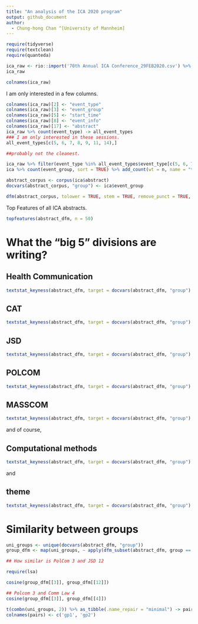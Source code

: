 ```yaml
---
title: "An analysis of the ICA 2020 program"
output: github_document
author:
  - Chung-hong Chan ^[University of Mannheim]
---
```



```r
require(tidyverse)
require(textclean)
require(quanteda)

ica_raw <- rio::import('70th Annual ICA Conference_29FEB2020.csv') %>% as_tibble
ica_raw
```

```r
colnames(ica_raw)
```

I am only interested in a few columns.

```r
colnames(ica_raw)[2] <- "event_type"
colnames(ica_raw)[3] <- "event_group"
colnames(ica_raw)[5] <- "start_time"
colnames(ica_raw)[8] <- "event_info"
colnames(ica_raw)[17] <- "abstract"
ica_raw %>% count(event_type) -> all_event_types
### I am only interested in these sessions.
all_event_types[c(5, 6, 7, 8, 9, 11, 14),]
```

```r
##probably not the cleanest.

ica_raw %>% filter(event_type %in% all_event_types$event_type[c(5, 6, 7, 8, 9, 11, 14)]) %>% mutate(abstract = str_remove(replace_html(abstract), "^Abstracts? ?B?o?d?y?:? ?")) %>% filter(abstract != "") -> ica
ica %>% count(event_group, sort = TRUE) %>% add_count(wt = n, name = "total") %>% mutate(percent = round((n / total) * 100,2)) %>% select(-total) %>% knitr::kable()
```

```r
abstract_corpus <- corpus(ica$abstract)
docvars(abstract_corpus, "group") <- ica$event_group
```

```r
dfm(abstract_corpus, tolower = TRUE, stem = TRUE, remove_punct = TRUE, remove_symbols = TRUE, remove = stopwords('en')) %>% dfm_select("^[A-Za-z]+$", valuetype = 'regex') -> abstract_dfm
```

Top Features of all ICA abstracts.

```r
topfeatures(abstract_dfm, n = 50)
```

# What the "big 5" divisions are writing?

## Health Communication

```r
textstat_keyness(abstract_dfm, target = docvars(abstract_dfm, "group") == "Health Communication") %>% textplot_keyness
```

## CAT

```r
textstat_keyness(abstract_dfm, target = docvars(abstract_dfm, "group") == "Communication and Technology") %>% textplot_keyness
```

## JSD

```r
textstat_keyness(abstract_dfm, target = docvars(abstract_dfm, "group") == "Journalism Studies") %>% textplot_keyness
```

## POLCOM

```r
textstat_keyness(abstract_dfm, target = docvars(abstract_dfm, "group") == "Political Communication") %>% textplot_keyness
```

## MASSCOM

```r
textstat_keyness(abstract_dfm, target = docvars(abstract_dfm, "group") == "Mass Communication") %>% textplot_keyness
```

and of course, 

## Computational methods

```r
textstat_keyness(abstract_dfm, target = docvars(abstract_dfm, "group") == "Computational Methods") %>% textplot_keyness
```

and

## theme

```r
textstat_keyness(abstract_dfm, target = docvars(abstract_dfm, "group") == "Theme") %>% textplot_keyness
```

# Similarity between groups

```r
uni_groups <- unique(docvars(abstract_dfm, "group"))
group_dfm <- map(uni_groups, ~ apply(dfm_subset(abstract_dfm, group == .), 2, sum))

## How similar is PolCom 3 and JSD 12

require(lsa)

cosine(group_dfm[[3]], group_dfm[[12]])
```

```r
## Polcom 3 and Comm Law 4
cosine(group_dfm[[3]], group_dfm[[4]])
```

```r
t(combn(uni_groups, 2)) %>% as_tibble(.name_repair = "minimal") -> pairs
colnames(pairs) <- c('gp1', 'gp2')

```
